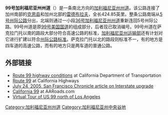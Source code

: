 '''99号加利福尼亚州州道'''（{{lang-en|California State Route 99}}）是一条南北方向的[[加利福尼亚州州道|加利福尼亚州州道]]。该公路连接了加州南部的[[克恩县|克恩县]]和加州北部的[[雷德布拉夫_(加利福尼亚州)|雷德布拉夫]]，全长424.85英里。整条公路南端从[[5号州际公路加利福尼亚州段|5号州际公路]]分出，北端则通过一小段[[36号加利福尼亚州州道|36号加利福尼亚州州道]]重新连回5号州际公路。99号州道是原[[99号美国国道|99号美国国道]]的组成部分，后者现已取消编号。99号州道在萨克拉门托以南的路段大部分符合高速公路的标准，[[加利福尼亚州运输部|加利福尼亚州运输部]]还有计划对它进行扩建以符合[[州际公路标准|州际公路标准]]。萨克拉门托以北的路段则标准不一，有的地方是四车道的高速公路，而有的地方只是两车道的普通公路。

== 外部链接 ==
{{Commons category|California State Route 99}}
*[http://www.dot.ca.gov/hq/roadinfo/sr99 Route 99 highway conditions]{{Wayback|url=http://www.dot.ca.gov/hq/roadinfo/sr99 |date=20150208002748 }} at California Department of Transportation
*[http://www.cahighways.org/097-104.html#099 Route 99]{{Wayback|url=http://www.cahighways.org/097-104.html#099 |date=20160821123354 }} at California Highways
*[http://sfgate.com/cgi-bin/article.cgi?file=/c/a/2005/07/24/MNGFIDSS7D1.DTL July 24, 2005, San Francisco Chronicle article on Interstate upgrade]{{Wayback|url=http://sfgate.com/cgi-bin/article.cgi?file=%2Fc%2Fa%2F2005%2F07%2F24%2FMNGFIDSS7D1.DTL |date=20120418195835 }}
*[http://aaroads.com/california/ca-099.html California 99]{{Wayback|url=http://aaroads.com/california/ca-099.html |date=20121204045039 }} at AARoads.com
*[http://www.socalregion.com/highways/us_99/ Virtual Tour of US 99 north of Los Angeles]{{Wayback|url=http://www.socalregion.com/highways/us_99/ |date=20141226071250 }}
[[Category:加利福尼亚州州道|Category:加利福尼亚州州道]]
[[Category:加利福尼亚州中央谷地|Category:加利福尼亚州中央谷地]]